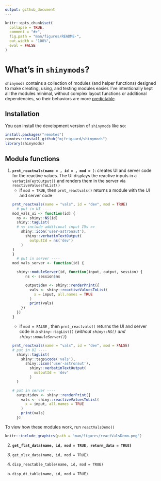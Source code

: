 ```yaml
---
output: github_document
---
```


<!-- README.md is generated from README.Rmd. Please edit that file -->

```r
knitr::opts_chunk$set(
  collapse = TRUE,
  comment = "#>",
  fig.path = "man/figures/README-",
  out.width = "100%",
  eval = FALSE
)
```

# What's in `shinymods`?

`shinymods` contains a collection of modules (and helper functions) designed to make creating, using, and testing modules easier. I've intentionally kept all the modules minimal, without complex layout functions or additional dependencies, so their behaviors are more [predictable](https://www.wikiwand.com/en/Principle_of_least_astonishment).

## Installation

You can install the development version of `shinymods` like so:

``` r
install.packages("remotes")
remotes::install_github("mjfrigaard/shinymods")
library(shinymods)
```

## Module functions

1. **`prnt_reactvals(name = , id = , mod = )`**: creates UI and server code for the reactive values. The UI displays the reactive inputs in a `verbatimTextOutput()` and renders them in the server via `reactiveValuesToList()`
    -   if `mod = TRUE`, then `prnt_reactvals()` returns a module with the UI and server code 
  
    ```r
    prnt_reactvals(name = "vals", id = "dev", mod = TRUE)
      # put in UI ----
    mod_vals_ui <- function(id) {
      ns <- shiny::NS(id)
      shiny::tagList(
      # << include additional input IDs >>
        shiny::icon('user-astronaut'),
          shiny::verbatimTextOutput(
            outputId = ns('dev')
        )
    )
    }
      # put in server ----
    mod_vals_server <- function(id) {
    
      shiny::moduleServer(id, function(input, output, session) {
          ns <- session$ns
    
          output$dev <- shiny::renderPrint({
            vals <- shiny::reactiveValuesToList(
              x = input, all.names = TRUE
            )
            print(vals)
        })
      })
    }
    ```

    -   if `mod = FALSE` , then `prnt_reactvals()` returns the UI and server code in a `shiny::tagList()` (*without `shiny::NS()` and `shiny::moduleServer()`*)
  
    ```r
    prnt_reactvals(name = "vals", id = "dev", mod = FALSE)
    # put in UI ----
      shiny::tagList(
        shiny::tags$code('vals'),
          shiny::icon('user-astronaut'),
            shiny::verbatimTextOutput(
              outputId = 'dev'
            )
      )
    
    # put in server ----
      output$dev <- shiny::renderPrint({
        vals <- shiny::reactiveValuesToList(
          x = input, all.names = TRUE
        )
        print(vals)
      })
    ```
  
To view how these modules work, run `reactValsDemo()`

```r
knitr::include_graphics(path = "man/figures/reactValsDemo.png")
```


2. **`get_flat_data(name, id, mod = TRUE, return_data = TRUE)`**

3. `get_xlsx_data(name, id, mod = TRUE)`

4. `disp_reactable_table(name, id, mod = TRUE)`

5. `disp_dt_table(name, id, mod = TRUE)`

